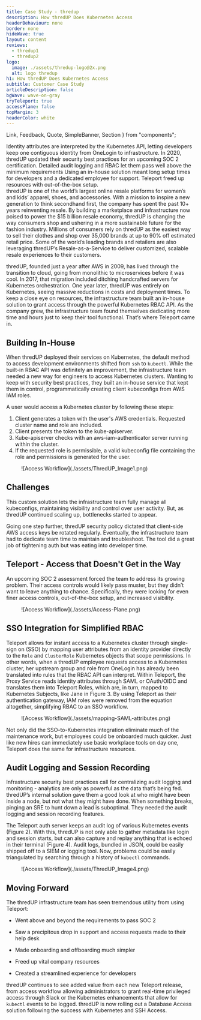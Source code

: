 ```yaml
---
title: Case Study - thredup
description: How thredUP Does Kubernetes Access
headerBehaviour: none
border: none
hideWave: true
layout: content
reviews:
  - thredup1
  - thredup2
logo:
  image: ./assets/thredup-logo@2x.png
  alt: logo thredup
h1: How thredUP Does Kubernetes Access
subtitle: Customer Case Study
articleDescription: false
bgWave: wave-on-gray
tryTeleport: true
accessPlane: false
topMargin: 3
headerColor: white
---
```

  Link,
  Feedback,
  Quote,
  SimpleBanner,
  Section
} from "components";

<Section bg="flatWhite">
  <SimpleBanner>
    <SimpleBanner.Item isBadge src="card" title="Tied access to identity">
      Identity attributes are interpreted by the Kubernetes API, letting developers keep one contiguous identity from OneLogin to infrastructure.  
    </SimpleBanner.Item>
    <SimpleBanner.Item isBadge src="shieldCheck" title="Met SOC 2 Compliance">
      In 2020, thredUP updated their security best practices for an upcoming SOC 2 certification. Detailed audit logging and RBAC let them pass well above the minimum requirements
    </SimpleBanner.Item>
    <SimpleBanner.Item isBadge src="clock" title="Freed up time">
      Using an in-house solution meant long setup times for developers and a dedicated employee for support. Teleport freed up resources with out-of-the-box setup.  
    </SimpleBanner.Item>
  </SimpleBanner>
</Section>

<Quote title="About" linkSrc="https://www.thredup.com" linkTextTitle="thredUp">
  thredUP is one of the world’s largest online resale platforms for women’s 
  and kids’ apparel, shoes, and accessories. With a mission to inspire a new 
  generation to think secondhand first, the company has spent the past 10+ 
  years reinventing resale. By building a marketplace and infrastructure 
  now poised to power the $15 billion resale economy, thredUP is changing 
  the way consumers shop and ushering in a more sustainable future for the 
  fashion industry. Millions of consumers rely on thredUP as the easiest way 
  to sell their clothes and shop over 35,000 brands at up to 90% off estimated 
  retail price. Some of the world’s leading brands and retailers are also 
  leveraging thredUP’s Resale-as-a-Service to deliver customized, scalable 
  resale experiences to their customers.

  thredUP, founded just a year after AWS in 2009, has lived through the 
  transition to cloud, going from monolithic to microservices before it was 
  cool. In 2017, that migration included ditching handcrafted servers for 
  Kubernetes orchestration. One year later, thredUP was entirely on Kubernetes, 
  seeing massive reductions in costs and deployment times. To keep a close eye 
  on resources, the infrastructure team built an in-house solution to grant access 
  through the powerful Kubernetes RBAC API. As the company grew, the infrastructure 
  team found themselves dedicating more time and hours just to keep their tool 
  functional. That’s where Teleport came in.
</Quote>

## Building In-House

When thredUP deployed their services on Kubernetes, the default method 
to access development environments shifted from `ssh` to `kubectl`. While 
the built-in RBAC API was definitely an improvement, the infrastructure 
team needed a new way for engineers to access Kubernetes clusters. Wanting 
to keep with security best practices, they built an in-house service that 
kept them in control, programmatically creating client kubeconfigs from AWS IAM roles.

A user would access a Kubernetes cluster by following these steps:

1. Client generates a token with the user's AWS credentials. Requested cluster name and role are included.
2. Client presents the token to the kube-apiserver.
3. Kube-apiserver checks with an aws-iam-authenticator server running within the cluster.
4. If the requested role is permissible, a valid kubeconfig file containing the role and permissions is generated for the user.

<Figure
caption="Figure 1: Access Workflow"
imagePositioning="center"
>
![Access Workflow](./assets/ThredUP_Image1.png)
</Figure>

## Challenges

This custom solution lets the infrastructure team fully manage all kubeconfigs, 
maintaining visibility and control over user activity. But, as thredUP continued 
scaling up, bottlenecks started to appear. 

<Feedback reviews={[meta.reviews[0]]} />

Going one step further, thredUP security policy dictated that client-side AWS access 
keys be rotated regularly. Eventually, the infrastructure team had to dedicate team 
time to maintain and troubleshoot. The tool did a great job of tightening auth but was 
eating into developer time.

## Teleport - Access that Doesn't Get in the Way

An upcoming SOC 2 assessment forced the team to address its growing problem. Their 
access controls would likely pass muster, but they didn’t want to leave anything to 
chance. Specifically, they were looking for even finer access controls, out-of-the-box 
setup, and increased visibility.

<Figure
caption="Figure 2: How Teleport Works"
>
![Access Workflow](./assets/Access-Plane.png)
</Figure>

## SSO Integration for Simplified RBAC

Teleport allows for instant access to a Kubernetes cluster through single-sign on 
(SSO) by mapping user attributes from an identity provider directly to the `Role` 
and `ClusterRole` Kubernetes objects that scope permissions. In other words, when a 
thredUP employee requests access to a Kubernetes cluster, her upstream group and role 
from OneLogin has already been translated into rules that the RBAC API can interpret. 
Within Teleport, the Proxy Service reads identity attributes through SAML or OAuth/OIDC 
and translates them into Teleport Roles, which are, in turn, mapped to Kubernetes Subjects, 
like Jane in Figure 3. By using Teleport as their authentication gateway, IAM roles 
were removed from the equation altogether, simplifying RBAC to an SSO workflow.

<Figure
caption="Figure 3: Translating SAML Attributes to Kubernetes Subject"
>
![Access Workflow](./assets/mapping-SAML-attributes.png)
</Figure>

Not only did the SSO-to-Kubernetes integration eliminate much of the maintenance 
work, but employees could be onboarded much quicker. Just like new hires can immediately 
use basic workplace tools on day one, Teleport does the same for infrastructure resources.

## Audit Logging and Session Recording

Infrastructure security best practices call for centralizing audit logging and monitoring - 
analytics are only as powerful as the data that’s being fed. thredUP’s internal solution 
gave them a good look at who might have been inside a node, but not what they might have 
done. When something breaks, pinging an SRE to hunt down a lead is suboptimal. They needed 
the audit logging and session recording features.

The Teleport auth server keeps an audit log of various Kubernetes events (Figure 2). With this, 
thredUP is not only able to gather metadata like login and session starts, but can also capture 
and replay anything that is echoed in their terminal (Figure 4). Audit logs, bundled in JSON, 
could be easily shipped off to a SIEM or logging tool. Now, problems could be easily triangulated 
by searching through a history of `kubectl` commands.

<Feedback reviews={[meta.reviews[1]]} />

<Figure
caption="Figure 4: Teleport GUI Audit Logs"
>
![Access Workflow](./assets/ThredUP_Image4.png)
</Figure>

## Moving Forward

The thredUP infrastructure team has seen tremendous utility from using Teleport:

- Went above and beyond the requirements to pass SOC 2

- Saw a precipitous drop in support and access requests made to their help desk

- Made onboarding and offboarding much simpler

- Freed up vital company resources

- Created a streamlined experience for developers

thredUP continues to see added value from each new Teleport release, from access 
workflow allowing administrators to grant real-time privileged access through Slack 
or the Kubernetes enhancements that allow for `kubectl` events to be logged. thredUP 
is now rolling out a Database Access solution following the success with Kubernetes and SSH Access.  

<p>&nbsp;</p>
